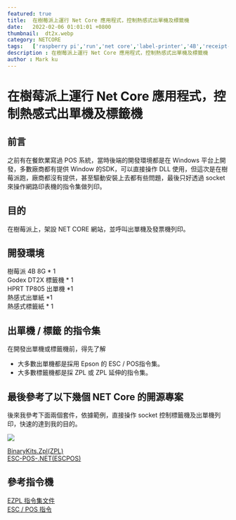```yaml
---
featured: true
title:  在樹莓派上運行 Net Core 應用程式，控制熱感式出單機及標籤機
date:   2022-02-06 01:01:01 +0800
thumbnail:  dt2x.webp
category: NETCORE
tags:   ['raspberry pi','run','net core','label-printer','4B','receipt-printer']
description : 在樹莓派上運行 Net Core 應用程式，控制熱感式出單機及標籤機
author : Mark ku
---
```


# 在樹莓派上運行 Net Core 應用程式，控制熱感式出單機及標籤機
## 前言
之前有在餐飲業寫過 POS 系統，當時後端的開發環境都是在 Windows 平台上開發，多數廠商都有提供 Window 的SDK，可以直接操作 DLL 使用，但這次是在樹莓派跑，廠商都沒有提供，甚至驅動安裝上去都有些問題，最後只好透過 socket 來操作網路印表機的指令集做列印。

## 目的
在樹莓派上，架設 NET CORE 網站，並呼叫出單機及發票機列印。

## 開發環境 
樹莓派 4B 8G * 1  
Godex DT2X 標籤機 * 1  
HPRT TP805 出單機 *1   
熱感式出單紙 *1  
熱感式標籤紙 * 1  

## 出單機 / 標籤 的指令集
在開發出單機或標籤機前，得先了解
* 大多數出單機都是採用 Epson 的 ESC / POS指令集。
* 大多數標籤機都是採 ZPL 或 ZPL 延伸的指令集。

## 最後參考了以下幾個 NET Core 的開源專案
後來我參考下面兩個套件，依據範例，直接操作 socket 控制標籤機及出單機列印，快速的達到我的目的。

![](https://i.imgur.com/OlVNEbY.jpg)

[BinaryKits.Zpl(ZPL)](https://github.com/BinaryKits/BinaryKits.Zpl?fbclid=IwAR3sAIo_xYb4CIvber1Zn6_xf5iF9rNSEuEE1Hv9hIwgQexHPmvJhRNf0dM)  
[ESC-POS-.NET(ESCPOS)](https://github.com/lukevp/ESC-POS-.NET?fbclid=IwAR3VXmlSilaS9rUclz8vVRcl8GVyXW1eA6bbZWN6Ms4SH7IAgxTCWsV5H_s)

## 參考指令機

[EZPL 指令集文件](https://www.feyin.cn/blog/2019/12/08/differences-between-zpl-epl-and-tsc-instructions/)  
[ESC / POS 指令](http://www.powenko.com/wordpress/escpos%E6%8C%87%E4%BB%A4%E9%9B%86%E8%AA%AA%E6%98%8E/)  
